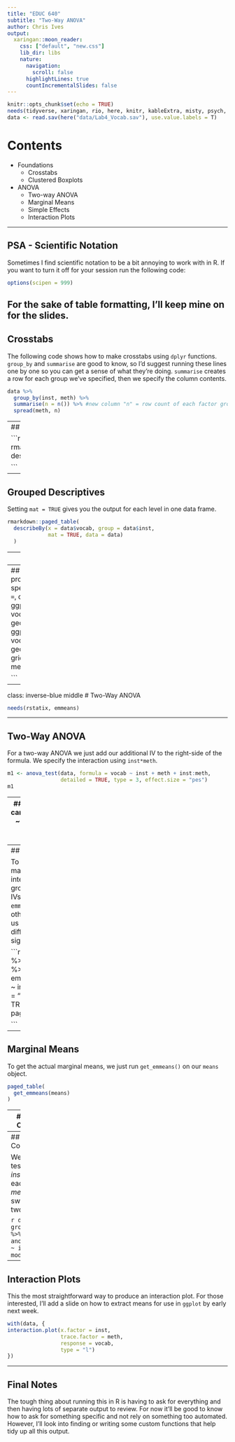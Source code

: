 ```yaml
---
title: "EDUC 640"
subtitle: "Two-Way ANOVA"
author: Chris Ives
output: 
  xaringan::moon_reader:
    css: ["default", "new.css"]
    lib_dir: libs
    nature:
      navigation:
        scroll: false
      highlightLines: true
      countIncrementalSlides: false
---
```


```r
knitr::opts_chunk$set(echo = TRUE)
needs(tidyverse, xaringan, rio, here, knitr, kableExtra, misty, psych, rmarkdown)
data <- read.sav(here("data/Lab4_Vocab.sav"), use.value.labels = T)
```

# Contents

* Foundations
  + Crosstabs
  + Clustered Boxplots
  
  

* ANOVA
  + Two-way ANOVA
  + Marginal Means
  + Simple Effects
  + Interaction Plots

---

## PSA - Scientific Notation

Sometimes I find scientific notation to be a bit annoying to work with in R. If you want to turn it off for your session run the following code:
```r
options(scipen = 999)
```

For the sake of table formatting, I'll keep mine on for the slides.
---
## Crosstabs

The following code shows how to make crosstabs using `dplyr` functions. `group_by` and `summarise` are good to know, so I'd suggest running these lines one by one so you can get a sense of what they're doing. `summarise` creates a row for each group we've specified, then we specify the column contents.
``` r
data %>% 
  group_by(inst, meth) %>% 
  summarise(n = n()) %>% #new column "n" = row count of each factor grouping
  spread(meth, n) 
```

---
## Check Descriptives

```r
rmarkdown::paged_table(
  describe(data)
  )

```
---

## Grouped Descriptives

Setting `mat = TRUE` gives you the output for each level in one data frame.
```r
rmarkdown::paged_table(
  describeBy(x = data$vocab, group = data$inst, 
             mat = TRUE, data = data)
  )
```

---
## Separate Boxplots

Since we already covered normal boxplots, I'll just demonstrate a way to plot multiple boxplots if the need every arises. You'll need the `gridExtra` package.
```r
inst_plot <- ggplot(data, aes(x = inst, y = vocab)) +
  geom_boxplot()
meth_plot <- ggplot(data, aes(x = meth, y = vocab)) +
  geom_boxplot()
gridExtra::grid.arrange(inst_plot, meth_plot, nrow = 1) ## nrow = 1 so they are arranged side by side

```

---
## Clustered Boxplots
Same process but you'll need to specify the other IV using `color =`, or `fill =`.
```r
inst_color <- ggplot(data, aes(x = inst, y = vocab, color = meth)) +
  geom_boxplot()
meth_fill <- ggplot(data, aes(x = meth, y = vocab, fill = inst)) +
  geom_boxplot()
gridExtra::grid.arrange(inst_color, meth_fill, nrow = 1)

```

---
class: inverse-blue middle
# Two-Way ANOVA

```r
needs(rstatix, emmeans)
```
---

## Two-Way ANOVA
For a two-way ANOVA we just add our additional IV to the right-side of the formula. We specify the interaction using `inst*meth`.
```r
m1 <- anova_test(data, formula = vocab ~ inst + meth + inst:meth, 
                 detailed = TRUE, type = 3, effect.size = "pes")
m1


```

---
## Levene's Test
```r
car::leveneTest(vocab ~ inst*meth, data = data, center = "mean")

```

---
## Marginal Means

To get estimated marginal means for an interaction, we need to group by one of the IVs and then run our `emmeans_test` with the other. This just gives us the mean differences and significance tests.

```r
means <- data %>%
  group_by(meth) %>% 
 emmeans_test(vocab ~ inst, p.adjust.method = "holm", detailed = TRUE)
paged_table(means)

```
---
## Marginal Means

To get the actual marginal means, we just run `get_emmeans()` on our `means` object.

```r
paged_table(
  get_emmeans(means)
)
```

---
## Univariate Comparisons

Since we have an interaction, we are going to check the significance of method (`meth`) on each level of instruction (`inst`). We are telling it to use SS and df from our full model with `error = model`.
``` r
model <- lm(vocab ~ inst + meth + inst:meth, data = data)

data %>%
  group_by(inst) %>%
  anova_test(vocab ~ meth, error = model)
```

``` r
model <- lm(vocab ~ inst + meth + inst:meth, data = data)

paged_table(data %>%
  group_by(inst) %>%
  anova_test(vocab ~ meth, error = model))

```
---
## Univariate Comparisons

We can instead test the effect of *instruction* on each level of *method* by switching the two IVs.

``` r
data %>%
  group_by(meth) %>%
  anova_test(vocab ~ inst, error = model)
```
---
## Interaction Plots

This the most straightforward way to produce an interaction plot. For those interested, I'll add a slide on how to extract means for use in `ggplot` by early next week.
```r
with(data, {
interaction.plot(x.factor = inst,
                 trace.factor = meth,
                 response = vocab,
                 type = "l")
})
```
---

## Final Notes
The tough thing about running this in R is having to ask for everything and then having lots of separate output to review. For now it'll be good to know how to ask for something specific and not rely on something too automated. However, I'll look into finding or writing some custom functions that help tidy up all this output.